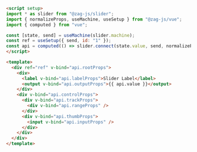 ```md
<script setup>
import * as slider from "@zag-js/slider";
import { normalizeProps, useMachine, useSetup } from "@zag-js/vue";
import { computed } from "vue";

const [state, send] = useMachine(slider.machine);
const ref = useSetup({ send, id: "1" });
const api = computed(() => slider.connect(state.value, send, normalizeProps));
</script>

<template>
  <div ref="ref" v-bind="api.rootProps">
    <div>
      <label v-bind="api.labelProps">Slider Label</label>
      <output v-bind="api.outputProps">{{ api.value }}</output>
    </div>
    <div v-bind="api.controlProps">
      <div v-bind="api.trackProps">
        <div v-bind="api.rangeProps" />
      </div>
      <div v-bind="api.thumbProps">
        <input v-bind="api.inputProps" />
      </div>
    </div>
  </div>
</template>
```
